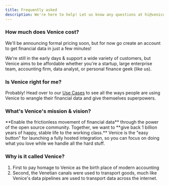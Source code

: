 ```yaml
---
title: Frequently asked
description: We're here to help! Let us know any questions at hi@venice.is
---
```


### How much does Venice cost?

We'll be announcing formal pricing soon, but for now go create an account to get 
financial data in just a few minutes!

We're still in the early days & support a wide variety of customers, but Venice
aims to be affordable whether you're a startup, large enterprise team, accounting 
firm, data analyst, or personal finance geek (like us).

### Is Venice right for me?

Probably! Head over to our [Use Cases](/use-cases) to see all the ways people
are using Venice to wrangle their financial data and give themselves superpowers.

### What's Venice's mission & vision?

<Card title="Vision" icon="rocket">
**Enable the frictionless movement of financial data** through 
the power of the open source community. Together, we want to **give back 1 
billion years of happy, stable life to the working class.**
</Card>

<Card title="Mission" icon="server">
Venice is the "easy button" for launching a fully hosted integration, so you can 
focus on doing what you love while we handle all the hard stuff.
</Card>

### Why is it called Venice?

1. First to pay homage to Venice as the birth place of modern accounting
2. Second, the Venetian canals were used to transport goods, much like Venice's 
   data pipelines are used to transport data across the internet.
